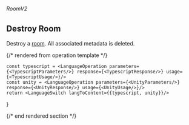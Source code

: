 ###### *RoomV2*

## Destroy Room

Destroy a [room](https://hathora.dev/docs/concepts/hathora-entities#room). All associated metadata is deleted.

{/* rendered from operation template */}


    const typescript = <LanguageOperation parameters={<TypescriptParameters/>} response={<TypescriptResponse/>} usage={<TypescriptUsage/>}/>
    const unity = <LanguageOperation parameters={<UnityParameters/>} response={<UnityResponse/>} usage={<UnityUsage/>}/>
    return <LanguageSwitch langToContent={{typescript, unity}}/>
}

<Operation />

{/* end rendered section */}
